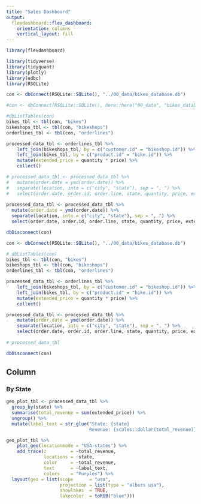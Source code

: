 ```yaml
---
title: "Sales Dashboard"
output: 
  flexdashboard::flex_dashboard:
    orientation: columns
    vertical_layout: fill
---
```


```r
library(flexdashboard)

library(tidyverse)
library(tidyquant)
library(plotly)
library(odbc)
library(RSQLite)
```

```r
con <- dbConnect(RSQLite::SQLite(), "../00_data/bikes_database.db")

#con <- dbConnect(RSQLite::SQLite(), here::here("00_data", "bikes_database.db"))

#dbListTables(con)
bikes_tbl <- tbl(con, "bikes")
bikeshops_tbl <- tbl(con, "bikeshops")
orderlines_tbl <- tbl(con, "orderlines")

processed_data_tbl <- orderlines_tbl %>%
    left_join(bikeshops_tbl, by = c("customer.id" = "bikeshop.id")) %>%
    left_join(bikes_tbl, by = c("product.id" = "bike.id")) %>%
    mutate(extended_price = quantity * price) %>%
    collect()

# processed_data_tbl <- processed_data_tbl %>%    
#   mutate(order.date = ymd(order.date)) %>%
#   separate(location, into = c("city", "state"), sep = ", ") %>%
#   select(order.date, order.id, order.line, state, quantity, price, extended_price)
  
processed_data_tbl <- processed_data_tbl %>%
  mutate(order.date = ymd(order.date)) %>%
  separate(location, into = c("city", "state"), sep = ", ") %>%
  select(order.date, order.id, order.line, state, quantity, price, extended_price)

dbDisconnect(con)
```

```r
con <- dbConnect(RSQLite::SQLite(), "../00_data/bikes_database.db")

# dbListTables(con)
bikes_tbl <- tbl(con, "bikes")
bikeshops_tbl <- tbl(con, "bikeshops")
orderlines_tbl <- tbl(con, "orderlines")

processed_data_tbl <- orderlines_tbl %>%
    left_join(bikeshops_tbl, by = c("customer.id" = "bikeshop.id")) %>%
    left_join(bikes_tbl, by = c("product.id" = "bike.id")) %>%
    mutate(extended_price = quantity * price) %>%
    collect()

processed_data_tbl <- processed_data_tbl %>%    
    mutate(order.date = ymd(order.date)) %>%
    separate(location, into = c("city", "state"), sep = ", ") %>%
    select(order.date, order.id, order.line, state, quantity, price, extended_price)
    
# processed_data_tbl

dbDisconnect(con)
```
Column {data-width=1000}
---------------------------------------------------------------

### By State

```r
geo_plot_tbl <- processed_data_tbl %>% 
  group_by(state) %>% 
  summarise(total_revenue = sum(extended_price)) %>% 
  ungroup() %>% 
  mutate(label_text = str_glue("State: {state}
                               Revenue: {scales::dollar(total_revenue)}"))
```

```r
geo_plot_tbl %>%
    plot_geo(locationmode = "USA-states") %>%
    add_trace(z         = ~total_revenue, 
              locations = ~state, 
              color     = ~total_revenue,
              text      = ~label_text,
              colors    = "Purples") %>% 
  layout(geo = list(scope      = "usa", 
                    projection = list(type = "albers usa"),
                    showlakes  = TRUE,
                    lakecolor  = toRGB("blue")))

```

